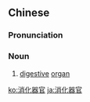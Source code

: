==Chinese==
{{zh-forms|type=22}}

===Pronunciation===
{{zh-pron
|m=xiāohuà qìguān
|cat=n
}}

===Noun===
{{zh-noun}}

# [[digestive]] [[organ]]

[[ko:消化器官]]
[[ja:消化器官]]
